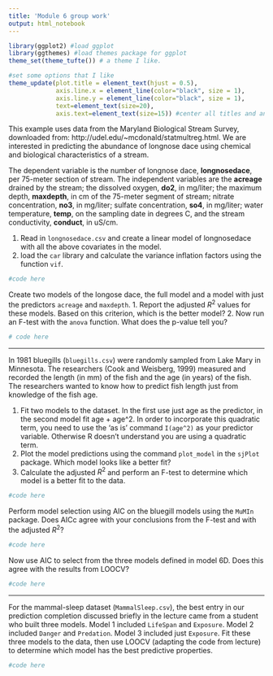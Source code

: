 ```yaml
---
title: 'Module 6 group work'
output: html_notebook
---
```


```r
library(ggplot2) #load ggplot
library(ggthemes) #load themes package for ggplot
theme_set(theme_tufte()) # a theme I like.

#set some options that I like
theme_update(plot.title = element_text(hjust = 0.5), 
             axis.line.x = element_line(color="black", size = 1),
             axis.line.y = element_line(color="black", size = 1),
             text=element_text(size=20),
             axis.text=element_text(size=15)) #center all titles and and axis lines
```


This example uses data from the Maryland Biological Stream Survey, downloaded from: http://udel.edu/~mcdonald/statmultreg.html. We are interested in predicting the abundance of longnose dace using chemical and biological characteristics of a stream.

The dependent variable is the number of longnose dace, **longnosedace**, per 75-meter section of stream. The independent variables are the **acreage** drained by the stream; the dissolved oxygen, **do2**, in mg/liter; the maximum depth, **maxdepth**, in cm of the 75-meter segment of stream; nitrate concentration,  **no3**, in mg/liter; sulfate concentration, **so4**, in mg/liter; water temperature, **temp**, on the sampling date in degrees C, and the stream conductivity, **conduct**, in uS/cm.

1. Read in `longnosedace.csv` and create a linear model of longnosedace with all the above covariates in the model. 
2. load the `car` library and calculate the variance inflation factors using the function `vif`. 

```r
#code here
```



Create two models of the longose dace, the full model and a model  with just the predictors `acreage` and `maxdepth`. 
1. Report the adjusted $R^2$ values for these models. Based on this criterion, which is the better model?
2. Now run an F-test with the `anova` function. What does the p-value tell you?

```r
# code here
```


-----------------


In 1981 bluegills (`bluegills.csv`) were randomly sampled from Lake Mary in Minnesota. The researchers (Cook and Weisberg, 1999) measured and recorded the length (in mm) of the fish and the age (in years) of the fish. The researchers wanted to know how to predict fish length just from knowledge of the fish age. 

1. Fit two models to the dataset. In the first use just age as the predictor, in the second model fit age + age^2. In order to incorporate this quadratic term, you need to use the 'as is' command `I(age^2)` as your predictor variable. Otherwise R doesn't understand you are using a quadratic term. 
2. Plot the model predictions using the command `plot_model` in the `sjPlot` package. Which model looks like a better fit?
3. Calculate the adjusted $R^2$ and perform an F-test to determine which model is a better fit to the data.

```r
#code here
```

Perform model selection using AIC on the bluegill models using the `MuMIn` package. Does AICc agree with your conclusions from the F-test and with the adjusted $R^2$?

```r
#code here
```

Now use AIC to select from the three models defined in model 6D. Does this agree with the results from LOOCV?

```r
#code here
```

--------------

For the mammal-sleep dataset (`MammalSleep.csv`), the best entry in our prediction completion discussed briefly in the lecture came from a student who built three models. Model 1 included `LifeSpan` and `Exposure`. Model 2 included `Danger` and `Predation`. Model 3 included just `Exposure`. Fit these three models to the data, then use LOOCV (adapting the code from lecture) to determine which model has the best predictive properties.

```r
#code here
```


